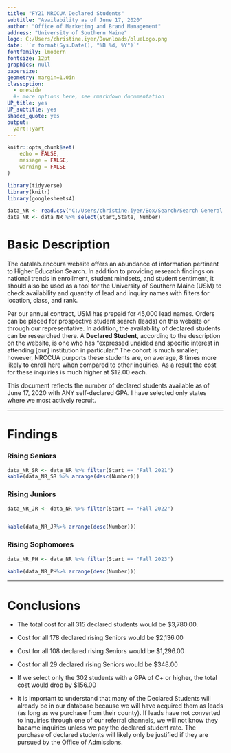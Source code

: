 ```yaml
---
title: "FY21 NRCCUA Declared Students"
subtitle: "Availability as of June 17, 2020"
author: "Office of Marketing and Brand Management"
address: "University of Southern Maine"     
logo: C:/Users/christine.iyer/Downloads/blueLogo.png
date: '`r format(Sys.Date(), "%B %d, %Y")`' 
fontfamily: lmodern
fontsize: 12pt
graphics: null
papersize: 
geometry: margin=1.0in
classoption:
  - oneside
  #- more options here, see rmarkdown documentation 
UP_title: yes
UP_subtitle: yes
shaded_quote: yes
output: 
  yart::yart
---
```




```r
knitr::opts_chunk$set(
	echo = FALSE,
	message = FALSE,
	warning = FALSE
)
```


```r
library(tidyverse)
library(knitr)
library(googlesheets4)
```

```r
data_NR <- read.csv("C:/Users/christine.iyer/Box/Search/Search General Information/NRCCUA Stuff/NRCCUADeclared.csv", header = T)
data_NR <- data_NR %>% select(Start,State, Number)
```

# Basic Description

The datalab.encoura website offers an abundance of information pertinent to Higher Education Search. In addition to providing research findings on national trends in enrollment, student mindsets, and student sentiment, it should also be used as a tool for the University of Southern Maine (USM) to check availability and quantity of lead and inquiry names with filters for location, class, and rank. 

Per our annual contract, USM has prepaid for 45,000 lead names. Orders can be placed for prospective student search (leads) on this website or through our representative. In addition, the availability of declared students can be researched there. A __Declared Student__, according to the description on the website, is one who has "expressed unaided and specific interest in attending [our] institution in particular." The cohort is much smaller; however, NRCCUA purports these students are, on average, 8 times more likely to enroll here when compared to other inquiries. As a result the cost for these inquiries is much higher at $12.00 each. 

This document reflects the number of declared students available as of June 17, 2020 with ANY self-declared GPA. I have selected only states where we most actively recruit.



---

# Findings

### Rising Seniors

```r
data_NR_SR <- data_NR %>% filter(Start == "Fall 2021")  
kable(data_NR_SR %>% arrange(desc(Number)))
```

### Rising Juniors

```r
data_NR_JR <- data_NR %>% filter(Start == "Fall 2022")  


kable(data_NR_JR%>% arrange(desc(Number)))
```

### Rising Sophomores

```r
data_NR_PH <- data_NR %>% filter(Start == "Fall 2023")  

kable(data_NR_PH%>% arrange(desc(Number)))
```

---

# Conclusions 

* The total cost for all 315 declared students would be $3,780.00.

* Cost for all 178 declared rising Seniors would be $2,136.00

* Cost for all 108 declared rising Seniors would be $1,296.00

* Cost for all 29 declared rising Seniors would be $348.00

* If we select only the 302 students with a GPA of C+ or higher, the total cost would drop by $156.00

* It is important to understand that many of the Declared Students will already be in our database because we will have acquired them as leads (as long as we purchase from their county).
If leads have not converted to inquiries through one of our referral channels, 
we will not know they bacame inquiries unless we pay the declared student rate. The purchase of declared students will likely only be justified if they are pursued by the Office of Admissions.  

